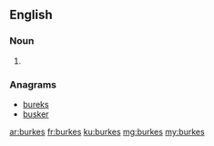 ==English==

===Noun===
{{head|en}}

# {{plural of|burke}}

===Anagrams===
* [[bureks#English|bureks]]
* [[busker#English|busker]]

[[ar:burkes]]
[[fr:burkes]]
[[ku:burkes]]
[[mg:burkes]]
[[my:burkes]]
